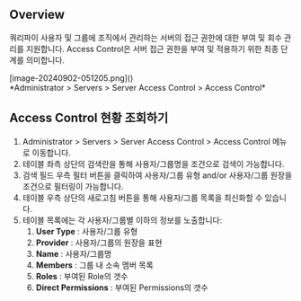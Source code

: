 ## Overview
쿼리파이 사용자 및 그룹에 조직에서 관리하는 서버의 접근 권한에 대한 부여 및 회수 관리를 지원합니다. Access Control은 서버 접근 권한을 부여 및 적용하기 위한 최종 단계를 의미합니다.

<p align="center">
<div>[image-20240902-051205.png]()</div>
*Administrator &gt; Servers &gt; Server Access Control &gt; Access Control*
</p>



## Access Control 현황 조회하기
1. Administrator &gt; Servers &gt; Server Access Control &gt; Access Control 메뉴로 이동합니다.
2. 테이블 좌측 상단의 검색란을 통해 사용자/그룹명을 조건으로 검색이 가능합니다.
3. 검색 필드 우측 필터 버튼을 클릭하여 사용자/그룹 유형 and/or 사용자/그룹 원장을 조건으로 필터링이 가능합니다.
4. 테이블 우측 상단의 새로고침 버튼을 통해 사용자/그룹 목록을 최신화할 수 있습니다.
5. 테이블 목록에는 각 사용자/그룹별 이하의 정보를 노출합니다:
    1. **User Type**  : 사용자/그룹 유형
    2. **Provider**  : 사용자/그룹의 원장을 표현
    3. **Name**  : 사용자/그룹명
    4. **Members**  : 그룹 내 소속 멤버 목록
    5. **Roles**  : 부여된 Role의 갯수
    6. **Direct Permissions**  : 부여된 Permissions의 갯수
